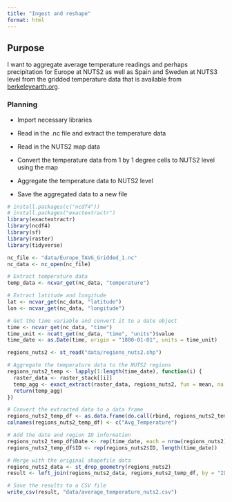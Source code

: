 ```yaml
---
title: "Ingest and reshape"
format: html
---
```



## Purpose

I want to aggregate average temperature readings and perhaps precipitation for Europe at NUTS2 as well as Spain and Sweden at NUTS3 level from the gridded temperature data that is available from [berkeleyearth.org](https://berkeleyearth.org/data/).

### Planning

-   Import necessary libraries

-   Read in the .nc file and extract the temperature data

-   Read in the NUTS2 map data

-   Convert the temperature data from 1 by 1 degree cells to NUTS2 level using the map

-   Aggregate the temperature data to NUTS2 level

-   Save the aggregated data to a new file


```r
# install.packages(c("ncdf4"))
# install.packages("exactextractr")
library(exactextractr)
library(ncdf4)
library(sf)
library(raster)
library(tidyverse)
```


```r
nc_file <- "data/Europe_TAVG_Gridded_1.nc"
nc_data <- nc_open(nc_file)

# Extract temperature data
temp_data <- ncvar_get(nc_data, "temperature")

# Extract latitude and longitude
lat <- ncvar_get(nc_data, "latitude")
lon <- ncvar_get(nc_data, "longitude")

# Get the time variable and convert it to a date object
time <- ncvar_get(nc_data, "time")
time_unit <- ncatt_get(nc_data, "time", "units")$value
time_date <- as.Date(time, origin = "1800-01-01", units = time_unit)

```

```r
regions_nuts2 <- st_read("data/regions_nuts2.shp")

```


```r
# Aggregate the temperature data to the NUTS2 regions
regions_nuts2_temp <- lapply(1:length(time_date), function(i) {
  raster_data <- raster_stack[[i]]
  temp_agg <- exact_extract(raster_data, regions_nuts2, fun = mean, na.rm = TRUE, summarize_df = TRUE)
  return(temp_agg)
})

# Convert the extracted data to a data frame
regions_nuts2_temp_df <- as.data.frame(do.call(rbind, regions_nuts2_temp))
colnames(regions_nuts2_temp_df) <- c("Avg_Temperature")

# Add the date and region ID information
regions_nuts2_temp_df$Date <- rep(time_date, each = nrow(regions_nuts2))
regions_nuts2_temp_df$ID <- rep(regions_nuts2$ID, length(time_date))

# Merge with the original shapefile data
regions_nuts2_data <- st_drop_geometry(regions_nuts2)
result <- left_join(regions_nuts2_data, regions_nuts2_temp_df, by = "ID")

# Save the results to a CSV file
write_csv(result, "data/average_temperature_nuts2.csv")


```

